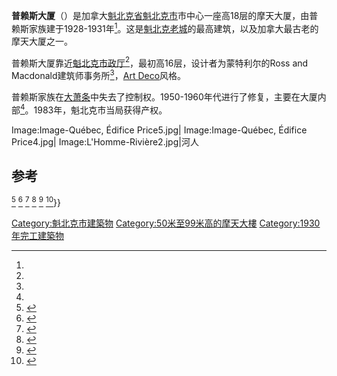 {{Infobox building
|name           = 普赖斯大厦
|image          = Edifice Price.jpg
|image_size     = 220px
|location       = 加拿大[[魁北克省|魁北克省]][[魁北克市|魁北克市]]
|coordinates    = {{coord|46|48|47.1|N|71|12|29.3|W|region:CA_type:landmark|display=inline,title}}
|start_date     = 1928
|completion_date= 1930?
|opening_date   = 1931
|roof           = {{convert|82|m|ft|0|abbr=on}}
|floor_count    = 18
|cost           = 1百万加元
|architect      = Ross and Macdonald
}}
'''普赖斯大厦'''（{{lang-fr|Édifice Price}}）是加拿大[[魁北克省|魁北克省]][[魁北克市|魁北克市]]市中心一座高18层的摩天大厦，由普赖斯家族建于1928-1931年<ref name="lachapelle"/>。这是[[魁北克老城|魁北克老城]]的最高建筑，以及加拿大最古老的摩天大厦之一。

普赖斯大厦靠近[[魁北克市政厅|魁北克市政厅]]<ref name="benoit"/>，最初高16层，设计者为蒙特利尔的Ross and Macdonald建筑师事务所<ref name="monumental_27"/>，[[Art_Deco|Art Deco]]风格。

普赖斯家族在[[大萧条|大萧条]]中失去了控制权。1950-1960年代进行了修复，主要在大厦内部<ref name="grandeur"/>。1983年，魁北克市当局获得产权。

<gallery>
Image:Image-Québec, Édifice Price5.jpg|
Image:Image-Québec, Édifice Price4.jpg|
Image:L'Homme-Rivière2.jpg|河人
</gallery>

== 参考 ==
<ref name="benoit">{{cite web| last=Benoit| first=Jean| title=Price, Sir William| url=http://www.biographi.ca/009004-119.01-e.php?&id_nbr=8334| publisher=Dictionary of Canadian Biography Online| accessdate=2007-07-13| archive-date=2012-10-24| archive-url=https://web.archive.org/web/20121024184640/http://www.biographi.ca/009004-119.01-e.php?&id_nbr=8334| dead-url=no}}</ref>
<ref name="grandeur">{{cite news|last=Lemieux |first=Louis-Guy |date=1998-06-21 |title=Grandeur et chute de la Maison Price: Après la chute, la renaissance |newspaper=[[Le_Soleil_(Quebec)|Le Soleil]] |page=B3|language=fr}}</ref>
<ref name="lachapelle">{{cite book| last=Lachapelle| first=Jacques| chapter=Les édifices à bureaux| title=Le fantasme métropolitain: L'architecture de Ross et Macdonald| year=2001| chapterurl=http://www.erudit.org/livre/lachapellej/2001/livrel1_div5.htm| location=Montreal| publisher=Presses de l'Université de Montréal| isbn=978-2-7606-1754-4| accessdate=2007-07-09| language=fr| archive-date=2016-03-03| archive-url=https://web.archive.org/web/20160303170824/http://www.erudit.org/livre/lachapellej/2001/livrel1_div5.htm| dead-url=no}}</ref>
<ref name="monumental_27">{{cite book| last1=Noppen| first1=Luc|first2=Hélène|last2=Jobidon|first3=Paul|last3=Trépanier| title=Québec monumental: 1890-1990| year=1990| location=Sillery| publisher=Septentrion| isbn=2-921114-42-9| page=27|language=fr}}</ref>
<ref name="patrimoine">{{cite web| url=http://www.patrimoine-culturel.gouv.qc.ca/RPCQ/detailBien.do?methode=consulter&bienId=103373| title=Édifice Price| publisher=Répertoire du Patrimoine Culturel du Québec| accessdate=2007-07-13| language=fr| archive-date=2011-07-06| archive-url=https://web.archive.org/web/20110706201619/http://www.patrimoine-culturel.gouv.qc.ca/RPCQ/detailBien.do?methode=consulter&bienId=103373| dead-url=no}}</ref>
<ref name="RCAA">{{cite web| title=Édifice Price| url=http://www.rcaa.ca/Sites/rcaa/multimedias/avoir/int_price.pdf|format=PDF| publisher=RCAA| accessdate=2007-07-10|archiveurl = https://web.archive.org/web/20070927045637/http://www.rcaa.ca/Sites/rcaa/multimedias/avoir/int_price.pdf |archivedate = September 27, 2007|deadurl=yes|language=fr}}</ref>}}
[[Category:魁北克市建築物|Category:魁北克市建築物]]
[[Category:50米至99米高的摩天大樓|Category:50米至99米高的摩天大樓]]
[[Category:1930年完工建築物|Category:1930年完工建築物]]